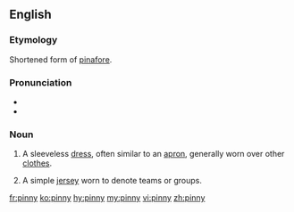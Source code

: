 ==English==

===Etymology===
Shortened form of [[pinafore]].

===Pronunciation===
* {{IPA|/ˈpɪni/|lang=en}}
* {{rhymes|ɪni|lang=en}}

===Noun===
{{en-noun|pinnies}}

# A sleeveless [[dress]], often similar to an [[apron]], generally worn over other [[clothes]].
# {{label|en|colloquial}} A simple [[jersey]] worn to denote teams or groups.

[[fr:pinny]]
[[ko:pinny]]
[[hy:pinny]]
[[my:pinny]]
[[vi:pinny]]
[[zh:pinny]]